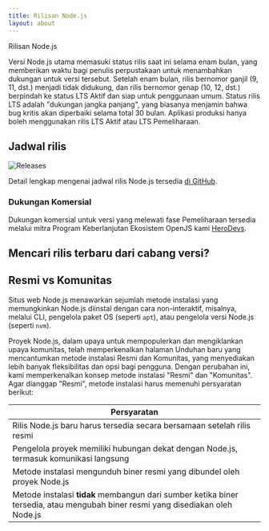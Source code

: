 ```yaml
---
title: Rilisan Node.js
layout: about
---
```


Rilisan Node.js

Versi Node.js utama memasuki status rilis saat ini selama enam bulan, yang memberikan waktu bagi penulis perpustakaan untuk menambahkan dukungan untuk versi tersebut. Setelah enam bulan, rilis bernomor ganjil (9, 11, dst.) menjadi tidak didukung, dan rilis bernomor genap (10, 12, dst.) berpindah ke status LTS Aktif dan siap untuk penggunaan umum. Status rilis LTS adalah "dukungan jangka panjang", yang biasanya menjamin bahwa bug kritis akan diperbaiki selama total 30 bulan. Aplikasi produksi hanya boleh menggunakan rilis LTS Aktif atau LTS Pemeliharaan.

## Jadwal rilis

![Releases](https://pouch.jumpshare.com/preview/w9FBY6n8921s_n3umPPkl1V1RM-xOuzoTH6VsODcTdYQ57xQlg8LmolIQECMibgWr75-HtVGxkQwNXcAFMKGRCUV4biwpcYC1so7Mvs_FKo)

Detail lengkap mengenai jadwal rilis Node.js tersedia [di GitHub](https://github.com/nodejs/release#release-schedule).

### Dukungan Komersial

Dukungan komersial untuk versi yang melewati fase Pemeliharaan tersedia melalui mitra Program Keberlanjutan Ekosistem OpenJS kami [HeroDevs](https://herodevs.com/).

## Mencari rilis terbaru dari cabang versi?

<DownloadReleasesTable />

## Resmi vs Komunitas

Situs web Node.js menawarkan sejumlah metode instalasi yang memungkinkan Node.js diinstal dengan cara non-interaktif, misalnya, melalui CLI, pengelola paket OS (seperti `apt`), atau pengelola versi Node.js (seperti `nvm`).

Proyek Node.js, dalam upaya untuk mempopulerkan dan mengiklankan upaya komunitas, telah memperkenalkan halaman Unduhan baru yang mencantumkan metode instalasi Resmi dan Komunitas, yang menyediakan lebih banyak fleksibilitas dan opsi bagi pengguna.
Dengan perubahan ini, kami memperkenalkan konsep metode instalasi "Resmi" dan "Komunitas". Agar dianggap "Resmi", metode instalasi harus memenuhi persyaratan berikut:

Persyaratan                                                                                                                    |
------------------------------------------------------------------------------------------------------------------------------ |
Rilis Node.js baru harus tersedia secara bersamaan setelah rilis resmi                                                         |
Pengelola proyek memiliki hubungan dekat dengan Node.js, termasuk komunikasi langsung                                          |
Metode instalasi mengunduh biner resmi yang dibundel oleh proyek Node.js                                                       |
Metode instalasi **tidak** membangun dari sumber ketika biner tersedia, atau mengubah biner resmi yang disediakan oleh Node.js |
